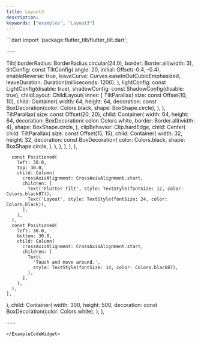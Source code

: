 ```yaml
---
title: Layout3
description:
keywords: ["examples", "Layout3"]
---
```


<ExampleCodeWidget name="Layout3Demo" height={1150}>
```dart
import 'package:flutter_tilt/flutter_tilt.dart';

······

Tilt(
  borderRadius: BorderRadius.circular(24.0),
  border: Border.all(width: 3),
  tiltConfig: const TiltConfig(
    angle: 20,
    initial: Offset(-0.4, -0.4),
    enableReverse: true,
    leaveCurve: Curves.easeInOutCubicEmphasized,
    leaveDuration: Duration(milliseconds: 1200),
  ),
  lightConfig: const LightConfig(disable: true),
  shadowConfig: const ShadowConfig(disable: true),
  childLayout: ChildLayout(
    inner: [
      TiltParallax(
        size: const Offset(10, 10),
        child: Container(
          width: 64,
          height: 64,
          decoration: const BoxDecoration(color: Colors.black, shape: BoxShape.circle),
        ),
      ),
      TiltParallax(
        size: const Offset(20, 20),
        child: Container(
          width: 64,
          height: 64,
          decoration: BoxDecoration(
            color: Colors.white,
            border: Border.all(width: 4),
            shape: BoxShape.circle,
          ),
          clipBehavior: Clip.hardEdge,
          child: Center(
            child: TiltParallax(
              size: const Offset(15, 15),
              child: Container(
                width: 32,
                height: 32,
                decoration: const BoxDecoration(
                  color: Colors.black,
                  shape: BoxShape.circle,
                ),
              ),
            ),
          ),
        ),
      ),

      const Positioned(
        left: 30.0,
        top: 30.0,
        child: Column(
          crossAxisAlignment: CrossAxisAlignment.start,
          children: [
            Text('Flutter Tilt', style: TextStyle(fontSize: 12, color: Colors.black87)),
            Text('Layout', style: TextStyle(fontSize: 24, color: Colors.black)),
          ],
        ),
      ),
      const Positioned(
        left: 30.0,
        bottom: 30.0,
        child: Column(
          crossAxisAlignment: CrossAxisAlignment.start,
          children: [
            Text(
              'Touch and move around.',
              style: TextStyle(fontSize: 14, color: Colors.black87),
            ),
          ],
        ),
      ),
    ],
  ),
  child: Container(
    width: 300,
    height: 500,
    decoration: const BoxDecoration(color: Colors.white),
  ),
),

······
```
</ExampleCodeWidget>

